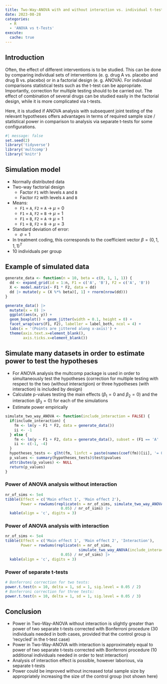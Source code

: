 ```yaml
---
title: Two-Way-ANOVA with and without interaction vs. individual t-tests
date: 2023-08-28
categories:
  - R
  - 'ANOVA vs t-Tests'
execute:
  cache: true
---
```


## Introduction
Often, the effect of different interventions is to be studied. This can be done by comparing individual sets of interventions (e. g. drug A vs. placebo and drug B vs. placebo) or in a factorial design (e. g. ANOVA). For individual comparisons statistical tests such as the t-test can be appropriate. Importantly, correction for multiple testing should to be carried out. The effect of combination of several drugs can be studied easily in the factorial design, while it is more complicated via t-tests.

Here, it is studied if ANOVA analysis with subsequent joint testing of the relevant hypotheses offers advantages in terms of required sample size / statistical power in comparison to analysis via separate t-tests for some configurations.

```r
#| message: false
set.seed(2)
library('tidyverse')
library('multcomp')
library('knitr')
```

## Simulation model
* Normally distributed data
* Two-way factorial design
  * Factor `F1` with levels `A` and `B`
  * Factor `F2` with levels `A` and `B`
* Means:
  * `F1` = `A`, `F2` = `A` &rarr; $\mu = 0$
  * `F1` = `A`, `F2` = `B` &rarr; $\mu = 1$
  * `F1` = `B`, `F2` = `A` &rarr; $\mu = 1$
  * `F1` = `B`, `F2` = `B` &rarr; $\mu = 3$
* Standard deviation of error:
  * $\sigma = 1$
* In treatment coding, this corresponds to the coefficient vector $\beta = (0, 1, 1, 1)^T$
* 10 individuals per group

  
## Example of simulated data
```r
generate_data <- function(n = 10, beta = c(0, 1, 1, 1)) {
  dd <- expand_grid(id = 1:n, F1 = c('A', 'B'), F2 = c('A', 'B'))
  X <- model.matrix(~ F1 * F2, data = dd)
  dd |> mutate(y = (X %*% beta)[, 1] + rnorm(nrow(dd)))
}

generate_data() |> 
  mutate(x = 0) |> 
  ggplot(aes(x, y)) + 
  geom_boxplot() + geom_jitter(width = 0.1, height = 0) +
  facet_wrap(vars(F1, F2), labeller = label_both, ncol = 4) +
  labs(x = '(Points are jittered along x-axis)') +
  theme(axis.text.x=element_blank(),
        axis.ticks.x=element_blank()) 
```

## Simulate many datasets in order to estimate power to test the hypotheses
* For ANOVA analysis the multcomp package is used in order to simultaneously test the hypotheses (correction for multiple testing with respect to the two (without interactgion) or three hypotheses (with interaction) is included by design)
* Calculate p-values testing the main effects ($\beta_1 = 0$ and $\beta_2 = 0$) and the interaction ($\beta_3 = 0$) for each of the simulations
* Estimate power empirically

```r
simulate_two_way_ANOVA <- function(include_interaction = FALSE) {
  if(include_interaction) {
    fm <- lm(y ~ F1 * F2, data = generate_data())
    ii <- -1
  } else {
    fm <- lm(y ~ F1 + F2, data = generate_data(), subset = (F1 == 'A' | F2 == 'A'))
    ii <- c(-1, -4)
  }
  hypotheses_tests <- glht(fm, linfct = paste(names(coef(fm))[ii], '= 0'))
  p_values <- summary(hypotheses_tests)$test$pvalues
  attributes(p_values) <- NULL
  return(p_values)
}
```

### Power of ANOVA analysis without interaction
```r
nr_of_sims <- 5e4
tibble(Effect = c('Main effect 1', 'Main effect 2'),
       Power = rowSums(replicate(n = nr_of_sims, simulate_two_way_ANOVA()) < 
                         0.05) / nr_of_sims) |> 
  kable(align = 'c', digits = 3)
```

### Power of ANOVA analysis with interaction
```r
nr_of_sims <- 5e4
tibble(Effect = c('Main effect 1', 'Main effect 2', 'Interaction'),
       Power = rowSums(replicate(n = nr_of_sims, 
                                 simulate_two_way_ANOVA(include_interaction = TRUE)) < 
                         0.05) / nr_of_sims) |> 
  kable(align = 'c', digits = 3)
```

### Power of separate t-tests
```r
# Bonferroni correction for two tests:
power.t.test(n = 10, delta = 1, sd = 1, sig.level = 0.05 / 2)
# Bonferroni correction for three tests:
power.t.test(n = 10, delta = 1, sd = 1, sig.level = 0.05 / 3)
```

## Conclusion
* Power in Two-Way-ANOVA without interaction is slightly greater than power of two separate t-tests corrected with Bonferroni procedure (30 individuals needed in both cases, provided that the control group is 'recycled' in the t-test case)
* Power in Two-Way-ANOVA with interaction is approximately equal to power of two separate t-tests corrected with Bonferroni procedure (10 additional individuals needed in order to test interaction)
* Analysis of interaction effect is possible, however laborious, via separate t-tests
* Power could be improved without increased total sample size by appropriately increasing the size of the control group (not shown here)
